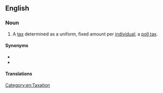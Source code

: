 ==English==
{{wikipedia}}

===Noun===
{{en-noun}}

# A [[tax]] determined as a uniform, fixed amount per [[individual]]; a [[poll tax]].

====Synonyms====
* {{l|en|capitation}}
* {{l|en|poll tax}}

====Translations====
{{trans-see|tax determined as uniform amount per individual|poll tax}}

[[Category:en:Taxation]]